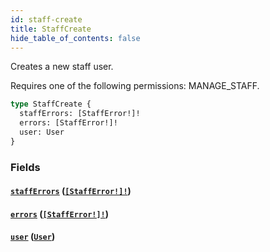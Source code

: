 ```yaml
---
id: staff-create
title: StaffCreate
hide_table_of_contents: false
---
```


Creates a new staff user.

Requires one of the following permissions: MANAGE_STAFF.

```graphql
type StaffCreate {
  staffErrors: [StaffError!]!
  errors: [StaffError!]!
  user: User
}
```

### Fields

#### [`staffErrors`](#) ([`[StaffError!]!`](../../../developer/api-reference/objects/staff-error))

#### [`errors`](#) ([`[StaffError!]!`](../../../developer/api-reference/objects/staff-error))

#### [`user`](#) ([`User`](../../../developer/api-reference/objects/user))
